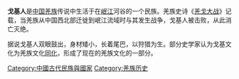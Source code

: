 {{Orphan|time=2020-05-14}}
'''戈基人'''是[[中国|中国]][[羌族|羌族]]传说中生活于在[[岷江|岷江]]河谷的一个民族。羌族史诗《[[羌戈大战|羌戈大战]]》记载，当羌族从中国西北部迁徙到岷江流域时与其发生战争，戈基人被击败，从此消亡灭绝。

据说戈基人双眼鼓出，身材矮小，长着尾巴，以狩猎为生。部分史学家认为戈基文化为羌族文化[[同化|同化]]，形成了现在的羌族文化的一部分。
[[Category:中國古代民族與國家|Category:中國古代民族與國家]]
[[Category:羌族历史|Category:羌族历史]]
{{China-hist-stub}}